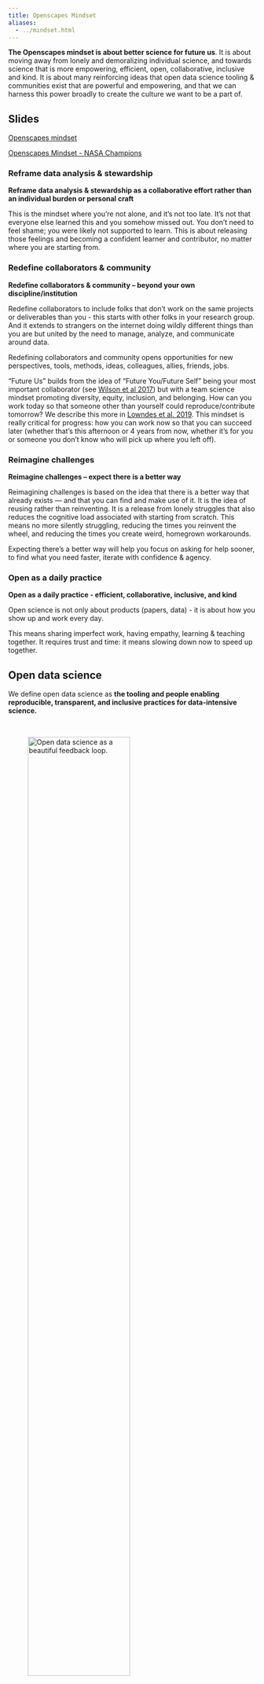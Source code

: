 ```yaml
---
title: Openscapes Mindset
aliases: 
  - ../mindset.html
---
```


**The Openscapes mindset is about better science for future us**. It is about moving away from lonely and demoralizing individual science, and towards science that is more empowering, efficient, open, collaborative, inclusive and kind. It is about many reinforcing ideas that open data science tooling & communities exist that are powerful and empowering, and that we can harness this power broadly to create the culture we want to be a part of.

::: {.callout-warning icon="false"}
## Slides

[Openscapes mindset](https://docs.google.com/presentation/d/1fXgrWU5AMrZwgvpjs2J0dRT9x1Tc-IZyQIn8yPZSGM8/)

[Openscapes Mindset - NASA Champions](https://docs.google.com/presentation/d/1sEaWbBIzJqkbeRVJsOJvWK0LI4nrr0iniLRhHNaiqK0/edit?usp=sharing)
:::

### Reframe data analysis & stewardship

**Reframe data analysis & stewardship as a collaborative effort rather than an individual burden or personal craft**

This is the mindset where you're not alone, and it's not too late. It's not that everyone else learned this and you somehow missed out. You don't need to feel shame; you were likely not supported to learn. This is about releasing those feelings and becoming a confident learner and contributor, no matter where you are starting from.

### Redefine collaborators & community

**Redefine collaborators & community -- beyond your own discipline/institution**

Redefine collaborators to include folks that don't work on the same projects or deliverables than you - this starts with other folks in your research group. And it extends to strangers on the internet doing wildly different things than you are but united by the need to manage, analyze, and communicate around data.

Redefining collaborators and community opens opportunities for new perspectives, tools, methods, ideas, colleagues, allies, friends, jobs.

"Future Us" builds from the idea of "Future You/Future Self" being your most important collaborator (see [Wilson et al 2017](https://journals.plos.org/ploscompbiol/article?id=10.1371/journal.pcbi.1005510)) but with a team science mindset promoting diversity, equity, inclusion, and belonging. How can you work today so that someone other than yourself could reproduce/contribute tomorrow? We describe this more in [Lowndes et al. 2019](https://openscapes.github.io/supercharge-research/). This mindset is really critical for progress: how you can work now so that you can succeed later (whether that's this afternoon or 4 years from now, whether it's for you or someone you don't know who will pick up where you left off).

### Reimagine challenges

**Reimagine challenges -- expect there is a better way**

Reimagining challenges is based on the idea that there is a better way that already exists — and that you can find and make use of it. It is the idea of reusing rather than reinventing. It is a release from lonely struggles that also reduces the cognitive load associated with starting from scratch. This means no more silently struggling, reducing the times you reinvent the wheel, and reducing the times you create weird, homegrown workarounds.

Expecting there's a better way will help you focus on asking for help sooner, to find what you need faster, iterate with confidence & agency.

### Open as a daily practice

**Open as a daily practice - efficient, collaborative, inclusive, and kind**

Open science is not only about products (papers, data) - it is about how you show up and work every day.

This means sharing imperfect work, having empathy, learning & teaching together. It requires trust and time: it means slowing down now to speed up together.

## Open data science

We define open data science as **the tooling and people enabling reproducible, transparent, and inclusive practices for data-intensive science.**

<br>

![Open data science as a beautiful feedback loop.](images/feedback-loop-tooling-people.png){fig-alt="Two illustrations connected by arrows that form a feedback loop between the two. The first illustration is some oak trees and grass that says \"Tooling: tools & practices\" and the second is many hands coming together in the center that says \"People: teams & community\"" fig-align="center" width="70%"}

**This works as a beautiful feedback loop:** Using similar tooling promotes and streamlines teamwork. And teamwork better equips you to learn new tooling. With this shared mindset, the idea of team becomes ever-broadening, along with your abilities to adapt to an evolving softwarescape.

### Open data science feedback loop in action

There are innumerable examples of this feedback loop in action.

One great example is GitHub.

**Tooling**: As a tool, GitHub can be used for collaborative version control that handles archiving, bookkeeping, and searching. It also has tools for project management, as well as publishing with Markdown.

**People:** Community norms with GitHub include the way files are organized, how documentation looks, and the idea that READMEs displayed on the homepage are used to help onboard new folks to using or contributing to the project. Additionally, folks use the GitHub Issues and Projects feature to discuss and coordinate. Used these ways, GitHub is enabling a new era of #SciComm (Science Communication).

GitHub enables collaboration by reducing both `analysis_final_final_final.R` and `re: fwd: FWD: analysis_final_final_final.R`

## Open data science key concepts

### Data science as a discipline

Data science is "the discipline of turning raw data into understanding" - [R for Data Science](https://r4ds.hadley.nz/) (Wickham, Çetinkaya-Rundel & Grolemund 2023).

There are concepts, theory, and tools for thinking about and working with data. Just like a field chemistry has concepts for things, theory for how they work, and tools for studying them, so does data science --- for data.

No matter what your study system or your question, there are discernible steps involved that when you embrace will make you more efficient. These steps are illustrated in this figure from Wickham & Grolemund: you will need to import/get your data into analytical software, wrangle it (tidy and transform), and THEN you can start understanding your data and asking your science questions by making sense of it visually and with models.

<br>

![Image from R for Data Science by Wickham & Grolemund](images/r4ds_data-science.png){fig-align="center" width="70%"}

**Tidying your data before asking your science questions is a critical point here**. Don't build your whole analysis around whatever weird format your data may have come in. That will make it very difficult to later decide you want to examine only a small subset of years, locations, etc. Remember that Data tidying ("data wrangling", "data prep") can take up to 50--80% of a data scientist's time ([Lohr 2014](https://www.nytimes.com/2014/08/18/technology/for-big-data-scientists-hurdle-to-insights-is-janitor-work.html), New York Times).

> **Mindset: Decouple your research questions from data questions, get help sooner**

Data science also has an emphasis on communication. It is incredible what is possible on the communication front. This this one-minute video called [What is RMarkdown?](https://vimeo.com/178485416) shows some of the possibilities.

Data science is not just for "big data" or AI or machine learning. You can use data science theory and tools no matter the size or context of your data.

Another important reason to think about data science as a discipline is that it helps dispell the idea that your study system is somehow unique - this is not the case when it comes to data. Distinguish data questions from research questions, learn how to ask for help. Don't confound them or it will be really hard to iterate (for example, when you want to explore a subset like a specific year or place).

Expect there is a way to do what you want to do. This will help you find commonalities and unite you with other members of your research group, and beyond.

> "When I was doing my PhD, I confounded my science questions with my data questions. I was studying squid, asking questions that no one had ever asked before. But I needed to reformat some dates in MATLAB. I treated this date-formatting task also as something that no one had ever asked before. I was looking in the cephalopod peer-reviewed literature for guidance; I couldn't step back and decouple this data question from my squid question, and I struggled for much, much longer because of it." - Julie Lowndes

### **Open data science tools exist**

**Open data science tools exist** - tools to match data science theory.

<br>

![From Wickham 2017, Welcome to the tidyverse](images/tidyverse_wickham_pres.png){fig-align="center" width="70%"}

As Hadley Wickham described in his slides [Welcome to the tidyverse](https://speakerdeck.com/hadley/welcome-to-the-tidyverse?slide=28), tooling exists for every step of this conceptual diagram. They exist to streamline working with data.

These tools are developed by actual people -- nice people! We'll explore them more in the Open Communities lesson.

### Open as a way to work

**Open science is a daily benefit:** it is a way to be efficient & streamlined. It is not just an added ask to share data at publication. It's not only about sharing data. It's about how you work, who you include, and the tools that you use. It starts with reuse: when you leverage existing resources, you learn far more than you came for about good practices and approaches, and spend less time reinventing. It starts off with yourself: be open with yourself and your team first.

**Open means easier onboarding** -- personal and collective. A focus on inclusive documentation and operations means that it is easier to return to a project, whether it's picking up where you left off last month or when you're handing it off to another person. It's like an external memory (personal and collective).

Open requires trust and safety -- starting with your team. Psychological safety is a big part of open.

Open is a spectrum -- what you share, who you share it with, or how you share it. It's not all-or-nothing.

-   What: slides, tweets, blogs, forums, wikis... then also code, data, protocols
-   Who: your self, research group, project team, institution...then also public
-   How: internal servers, DropBox...then also Google Drive, GitHub, data repos

> Mindset: Increasingly weave open into your work so it's easier to share as you need

Open helps you find solutions faster as you learn to talk about your data, express your needs, and recognize solutions.

Open helps you build confidence -- skills are transferable beyond your science. Working openly requires being empathic and inclusive -- this will grow a network of allies.

### Research group as a team

Focus on common parts that unite you, not what sets you apart.

Build horizontal leadership & resilience so that there is less reinventing, less knowledge lost, less loneliness. Think of the lab horizontally as skillsets & needs instead of vertically as science bins.

It's about diversity, equity, inclusion, and belonging: Instead of the skills you have when you come to the group determining how you will be able to Do Science, co-create shared practices and deliberate paths to onboard new people, and skill-share to continue learning together.

> **Mindset: What do our workflows have in common and how can we learn from each other**

Science is collaborative. Let's make it more head up, heart open and less heads down, elbows out.

### Collaborators & community (redefined) as a way to learn

Learn from, with, and for others ([Lowndes 2019](https://www.scientificamerican.com/blog/observations/open-software-means-kinder-science/)). This helps overcome isolation, self-taught bad practices, apprehension ([Stevens et al. 2018](https://www.biorxiv.org/content/early/2018/02/15/265421)). It helps you transform from "self-taught" to "community-taught".

> "Everyone in the community, no matter how accomplished they are in their own specialty, comes with a **mind open to learning from, with, and for each other.**
>
> We learn from others by using their code and documentation, their blogs and tutorials, their talks and webinars. We learn with others online through Twitter, discussion forums and Slack channels, and in person through coding clubs, hacky hours, meetups, workshops and conferences. And we learn for others by writing tutorials and blogs about our own learning processes, or adding or fulfilling feature requests, which we can then contribute back to the community." - [Lowndes 2019, Open Software Means Kinder Science](https://blogs.scientificamerican.com/observations/open-software-means-kinder-science/)

Use the Internet more for science (it is such an underleveraged tool!). Learn and connect through social media, blogs, forums, new communications outlets...(It is such a cool time to be a scientist).

> **Mindset: Engage as feels right but know you're not alone**

## Open science as part of the climate movement

> **" 'We' speaks to the collective, to collaboration, to community, to the relational work at hand. Addressing the climate crisis...will take everyone.**
>
> **'We' speaks to justice, to how we do the work that needs doing and whose contributions are valued. We cannot, we must not, go it alone"**
>
> \- Ayana Elizabeth Johnson & Katharine Wilkinson, [All We Can Save](https://allwecansave.earth)

Working towards solutions to some of our world's greatest challenges means teamwork and progress at unprecedented levels in ways that have never been seen before. We are part of shaping this. We can use this motivation to ask difficult questions, have difficult conversations, and be leaders, no matter our job titles.

## Recap

Open data science tools, practices, & communities exist and are powerful and empowering, and game-changing for science. They enable us to do better science in less time. They are like the Force from Star Wars:

-   More powerful than you ever imagined
-   Enable you to broaden the scope of the questions you can ask
-   You can be a Jedi to others: pass forward what you've learned
-   You can join & build diverse communities of allies

We can harness this power for science more broadly. We can create the culture that we want to be a part of -- towards [kinder science](https://blogs.scientificamerican.com/observations/open-software-means-kinder-science/). We can do this with the Openscapes mindset:

-   Be efficient, open, collaborative, inclusive, and kind
-   Reframe data analysis as a collaborative effort rather than an individual burden or personal craft
-   Redefine collaborators & community: Future You, Future Us
    -   Think like a team: share imperfect work and learn together
    -   Beyond your own discipline, and online
-   Reimagine challenges: Expect there is a better way
    -   Iterate with confidence, agency, & community
    -   You're not alone, it's not too late

Our approach to help develop this mindset is by focusing on the following:

-   Data science as a discipline
-   Open as a way to work
-   Group members as a team
-   Collaborators and community (redefined) as a way to learn
-   The Internet as an underleveraged tool for science

## Notes and resources

-   [Biased by default: exploring discrimination in research code](https://docs.google.com/presentation/d/1INTsli9obj3BiV8xDwJc4IovPnt2EUFNyLYyF_GK7bE/present#slide=id.g8dabbda190_0_898) - Abby Cabunoc Mayes Bioinformatics Community Conference Keynote 2020
-   [Carpe Talk](https://www.tidyverse.org/blog/2018/07/carpe-talk/) --- Bryan & Averick. Consider for your next talk!

```{=html}
<!---
Science is collaborative. In the big picture, you're contributing to how we understand and interact with the natural world. In a narrower sense, 

Collaborating efficiently has historically been really hard to do. It's only been the last 20 years or so that we've moved beyond mailing things with the postal service. Being able to email and get feedback on files through track changes was a huge step forward, but it comes with a lot of bookkeeping and reproduciblity issues (did I do my analyses with `thesis_final_final.xls` or `thesis_final_usethisone.xls`?). But now, open tools make it much easier to collaborate. 

Working with collaborators in mind is critical for reproducibility. And, your most important collaborator is Future You. This training will introduce best practices using open tools, so that collaboration will become second nature to you!

- record of your analyses. 
- rerun them!
- modify them, maybe change a threshold, try a different coefficient, etc, maybe today
- modify them, make a new figure, in 6 months! 

--->
```
```{=html}
<!---
- how to THINK about data 
    - how to think about data separately from your research questions
    - how and why to tidy data and analyze tidy data, rather than making your analyses accommodate messy data
    - how there is a lot of decision-making involved with data analysis, and a lot of creativity
- how to increase efficiency in your science
    - and increase reproducibility
    - and facilitate collaboration with others — especially Future You!
- how open science is a great benefit
    - find solutions faster
    - broaden the impact of your work
- how to learn with intention and community
    - think ahead instead of only to get a single job done now
    - the #rstats online community is fantastic. The tools we're using are developed by real people. Real, nice people. They are building powerful and empowering tools and are welcoming to all skill-levels
--->
```
